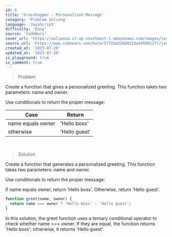 ```yaml
---
id: 6
title: 'Grasshopper - Personalized Message'
category: 'Problem Solving'
language: 'JavaScript'
difficulty: 'Easy'
source: 'CodeWars'
cover_url: 'https://aulianza.s3.ap-southeast-1.amazonaws.com/images/learn/learn-problem-solving.png'
source_url: 'https://www.codewars.com/kata/5772da22b89313a4d50012f7/javascript'
created_at: '2023-07-20'
updated_at: '2023-07-20'
is_playground: true
is_comment: true
---
```


> Problem

Create a function that gives a personalized greeting. This function takes two parameters: name and owner.

Use conditionals to return the proper message:

| Case              | Return        |
| ----------------- | ------------- |
| name equals owner | 'Hello boss'  |
| otherwise         | 'Hello guest' |

&nbsp;

> Solution

Create a function that generates a personalized greeting. This function takes two parameters: name and owner.

Use conditionals to return the proper message:

If name equals owner, return 'Hello boss'.
Otherwise, return 'Hello guest'.

```javascript
function greet(name, owner) {
  return name === owner ? 'Hello boss' : 'Hello guest';
}
```

In this solution, the greet function uses a ternary conditional operator to check whether name === owner. If they are equal, the function returns 'Hello boss'; otherwise, it returns 'Hello guest'.
